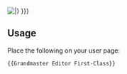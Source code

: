 [[File:GrandmasterEditorFirst-Class.jpg|{{{size|frame}}}|{{{caption|This user is a '''[[Service awards#Grandmaster_Editor_First-Class|Grandmaster Editor First-Class]]''' and is entitled to display this '''Service Badge'''.<br>Edits: {{Special:Editcount/{{PAGENAME}}}} }}}]]<noinclude>

{{clear}}
==Usage==
Place the following on your user page:
<pre>{{Grandmaster Editor First-Class}}</pre>
</noinclude>